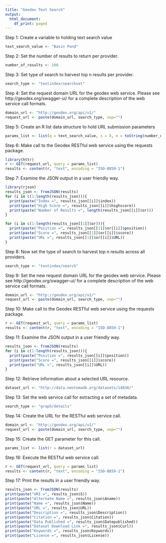 ```yaml
---
title: "Geodex Text Search"
output:
  html_document:
    df_print: paged
---
```


Step 1: Create a variable to holding text search value

```r
text_search_value <- "Basin Pond"
```

Step 2: Set the number of results to return per provider.

```r
number_of_results <- 100
```

Step 3: Set type of search to harvest top n results per provider.

```r
search_type <- "textindex/searchset"
```

Step 4: Set the request domain URL for the geodex web service. Please see http://geodex.org/swagger-ui/ for a complete description of the web service call formats. 

```r
domain_url <- "http://geodex.org/api/v1/"
request_url <- paste(domain_url, search_type, sep="")
```

Step 5: Create an R list data structure to hold URL submission parameters

```r
params_list <- list(q = text_search_value, s = 0, n = toString(number_of_results))
```

Step 6: Make call to the Geodex RESTful web service using the requests package.

```r
library(httr)
r <- GET(request_url, query = params_list)
results <- content(r, "text", encoding = "ISO-8859-1")
```

Step 7: Examine the JSON output in a user friendly way.

```r
library(rjson)
results_json <- fromJSON(results)
for (i in c(1:length(results_json))){
  print(paste("Index =", results_json[[i]]$index))
  print(paste("High Score =", results_json[[i]]$highscore))
  print(paste("Number of Results =", length(results_json[[i]]$or)))
}

for (i in c(1:length(results_json[[1]]$or))){
  print(paste("Position =", results_json[[1]]$or[[i]]$position))
  print(paste("Score =", results_json[[1]]$or[[i]]$score))
  print(paste("URL =", results_json[[1]]$or[[i]]$URL))
}
```

Step 8: Now set the type of search to harvest top n results across all providers.

```r
search_type <- "textindex/search"
```

Step 9: Set the new request domain URL for the geodex web service. Please see http://geodex.org/swagger-ui/ for a complete description of the web service call formats. 

```r
domain_url <- "http://geodex.org/api/v1/"
request_url <- paste(domain_url, search_type, sep="")
```

Step 10: Make call to the Geodex RESTful web service using the requests package.

```r
r <- GET(request_url, query = params_list)
results <- content(r, "text", encoding = "ISO-8859-1")
```

Step 11: Examine the JSON output in a user friendly way.

```r
results_json <- fromJSON(results)
for (i in c(1:length(results_json))){
  print(paste("Position =", results_json[[i]]$position))
  print(paste("Score =", results_json[[i]]$score))
  print(paste("URL =", results_json[[i]]$URL))
}
```

Step 12: Retrieve information about a selected URL resource.

```r
dataset_url <- "http://data.neotomadb.org/datasets/14838/"
```

Step 13: Set the web service call for extracting a set of metadata.

```r
search_type <- "graph/details"
```

Step 14: Create the URL for the RESTful web service call.

```r
domain_url <- "http://geodex.org/api/v1/"
request_url <- paste(domain_url, search_type, sep="")
```

Step 15: Create the GET parameter for this call.

```r
params_list <- list(r = dataset_url)
```

Step 16: Execute the RESTful web service call.

```r
r <- GET(request_url, query = params_list)
results <- content(r, "text", encoding = "ISO-8859-1")
```

Step 17: Print the results in a user friendly way.

```r
results_json <- fromJSON(results)
print(paste("URI =", results_json$S))
print(paste("Alternate Name =", results_json$Aname))
print(paste("Name =", results_json$Name))
print(paste("URL =", results_json$URL))
print(paste("Description =", results_json$Description))
print(paste("Citation =", results_json$Citation))
print(paste("Data Published =", results_json$Datepublished))
print(paste("Dataset Download Link =", results_json$Curl))
print(paste("Keywords =", results_json$Keywords))
print(paste("License =", results_json$License))
```